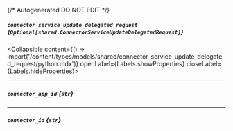 {/* Autogenerated DO NOT EDIT  */}

##### `connector_service_update_delegated_request` *{`Optional[shared.ConnectorServiceUpdateDelegatedRequest]`}*
<Collapsible content={() => import('/content/types/models/shared/connector_service_update_delegated_request/python.mdx')} openLabel={Labels.showProperties} closeLabel={Labels.hideProperties}>
</Collapsible>

---
##### `connector_app_id` *{`str`}*

---
##### `connector_id` *{`str`}*


